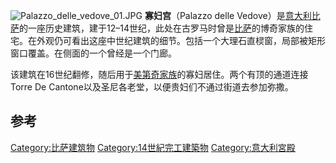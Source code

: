 {{unreferenced|time=2016-10-24T13:47:55+00:00}}
[[Image:Palazzo_delle_vedove_01.JPG|thumb]]
'''寡妇宫'''（Palazzo delle Vedove）是[[意大利|意大利]][[比萨|比萨]]的一座历史建筑，建于12–14世纪，此处在古罗马时曾是[[比萨|比萨]]的博奇家族的住宅。在外观仍可看出这座中世纪建筑的细节。包括一个大理石直棂窗，局部被矩形窗口覆盖。在侧面的一个曾经是一个门廊。

该建筑在16世纪翻修，随后用于[[美第奇家族|美第奇家族]]的寡妇居住。两个有顶的通道连接Torre De Cantone以及圣尼各老堂，以便贵妇们不通过街道去参加弥撒。

==参考==
{{reflist}}
{{Coord|43|42|59.67|N|10|23|45.73|E|source:itwiki_region:IT_type:landmark|display=title}}
[[Category:比萨建筑物|Category:比萨建筑物]]
[[Category:14世紀完工建築物|Category:14世紀完工建築物]]
[[Category:意大利宮殿|Category:意大利宮殿]]
{{欧洲建筑小作品}}